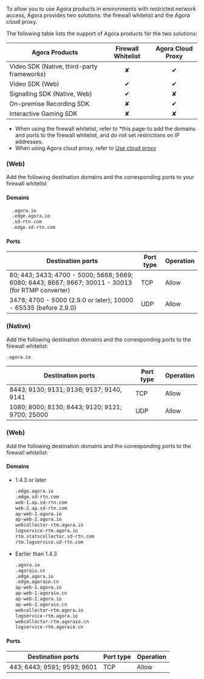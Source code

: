 
To allow you to use Agora products in environments with restricted network access, Agora provides two solutions: the firewall whitelist and the Agora cloud proxy.

The following table lists the support of Agora products for the two solutions:


|Agora Products |Firewall Whitelist |Agora Cloud Proxy|
|---|:---:|:---:|
|Video SDK (Native, third-party frameworks) |✘ |✔|
|Video SDK (Web) |✔ |✔|
|Signalling SDK (Native, Web) | ✔ |✘|
|On-premise Recording SDK |✘ |✔| 
|Interactive Gaming SDK |✘ |✘|

- When using the firewall whitelist, refer to *this page-to add the domains and ports to the firewall whitelist, and do not set restrictions on IP addresses.
- When using Agora cloud proxy, refer to [Use cloud proxy](../develop/cloud-proxy)

###  <Vg k="VSDK" /> (Web)


Add the following destination domains and the corresponding ports to your firewall whitelist
#### Domains

  ```html
    .agora.io
    .edge.agora.io
    .sd-rtn.com
    .edge.sd-rtn.com
  ```

#### Ports

| Destination ports | Port type | Operation|
|---|---|---|
| 80; 443; 3433; 4700 - 5000; 5668; 5669; 6080; 6443; 8667; 9667; 30011 - 30013 (for RTMP converter)| TCP|  Allow|
| 3478; 4700 - 5000 (2.9.0 or later); 10000 - 65535 (before 2.9.0)   |  UDP  | Allow|


### <Vg k="MESS_SDK" /> (Native)

Add the following destination domains and the corresponding ports to the firewall whitelist:

```
.agora.io
```

| Destination ports | Port type | Operation|
|---|---|---|
| 8443; 9130; 9131; 9136; 9137; 9140, 9141	    | TCP  |  Allow |
| 1080; 8000; 8130; 8443; 9120; 9121; 9700; 25000	   |  UDP  | Allow |


### <Vg k="MESS_SDK" /> (Web)

Add the following destination domains and the corresponding ports to the firewall whitelist:
	
#### Domains

- 1.4.3 or later

  ```bash
  .edge.agora.io
  .edge.sd-rtn.com
  web-1.ap.sd-rtn.com
  web-2.ap.sd-rtn.com
  ap-web-1.agora.io
  ap-web-2.agora.io
  webcollector-rtm.agora.io
  logservice-rtm.agora.io
  rtm.statscollector.sd-rtn.com
  rtm.logservice.sd-rtn.com
  ```

- Earlier than 1.4.3

  ```bash
  .agora.io
  .agoraio.cn
  .edge.agora.io
  .edge.agoraio.cn
  ap-web-1.agora.io
  ap-web-1.agoraio.cn
  ap-web-2.agora.io
  ap-web-2.agoraio.cn
  webcollector-rtm.agora.io
  logservice-rtm.agora.io
  webcollector-rtm.agoraio.cn
  logservice-rtm.agoraio.cn
  ```

#### Ports

|Destination ports |Port type |Operation |
|---|---|---|
|443; 6443; 9591; 9593; 9601 |TCP |Allow |